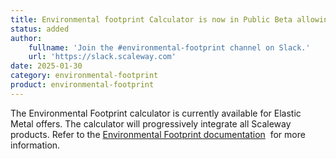 ```yaml
---
title: Environmental footprint Calculator is now in Public Beta allowing you to track and understand the environmental impact of your cloud resources 🌱
status: added
author:
    fullname: 'Join the #environmental-footprint channel on Slack.'
    url: 'https://slack.scaleway.com'
date: 2025-01-30
category: environmental-footprint
product: environmental-footprint
---
```


The Environmental Footprint calculator is currently available for Elastic Metal offers. The calculator will progressively integrate all Scaleway products. Refer to the [Environmental Footprint documentation](https://www.scaleway.com/en/docs/environmental-footprint/)  for more information.

